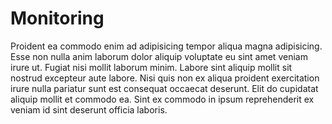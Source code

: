 # Monitoring

Proident ea commodo enim ad adipisicing tempor aliqua magna adipisicing. Esse non nulla anim laborum dolor aliquip voluptate eu sint amet veniam irure ut. Fugiat nisi mollit laborum minim. Labore sint aliquip mollit sit nostrud excepteur aute labore. Nisi quis non ex aliqua proident exercitation irure nulla pariatur sunt est consequat occaecat deserunt. Elit do cupidatat aliquip mollit et commodo ea. Sint ex commodo in ipsum reprehenderit ex veniam id sint deserunt officia laboris.